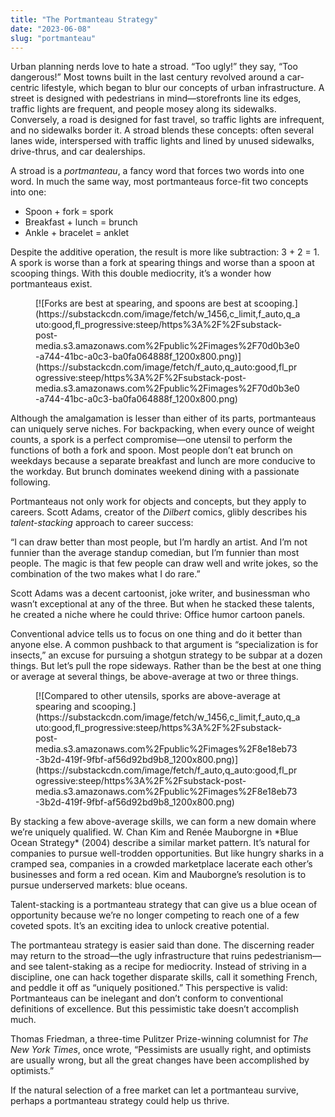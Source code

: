 ```yaml
---
title: "The Portmanteau Strategy"
date: "2023-06-08"
slug: "portmanteau"
---
```


Urban planning nerds love to hate a stroad. “Too ugly!” they say, “Too dangerous!” Most towns built in the last century revolved around a car-centric lifestyle, which began to blur our concepts of urban infrastructure. A street is designed with pedestrians in mind—storefronts line its edges, traffic lights are frequent, and people mosey along its sidewalks. Conversely, a road is designed for fast travel, so traffic lights are infrequent, and no sidewalks border it. A stroad blends these concepts: often several lanes wide, interspersed with traffic lights and lined by unused sidewalks, drive-thrus, and car dealerships.

A stroad is a *portmanteau*, a fancy word that forces two words into one word. In much the same way, most portmanteaus force-fit two concepts into one:

- Spoon + fork = spork
- Breakfast + lunch = brunch
- Ankle + bracelet = anklet

Despite the additive operation, the result is more like subtraction: 3 + 2 = 1. A spork is worse than a fork at spearing things and worse than a spoon at scooping things. With this double mediocrity, it’s a wonder how portmanteaus exist.

<figure class="wp-block-image">[![Forks are best at spearing, and spoons are best at scooping.](https://substackcdn.com/image/fetch/w_1456,c_limit,f_auto,q_auto:good,fl_progressive:steep/https%3A%2F%2Fsubstack-post-media.s3.amazonaws.com%2Fpublic%2Fimages%2F70d0b3e0-a744-41bc-a0c3-ba0fa064888f_1200x800.png)](https://substackcdn.com/image/fetch/f_auto,q_auto:good,fl_progressive:steep/https%3A%2F%2Fsubstack-post-media.s3.amazonaws.com%2Fpublic%2Fimages%2F70d0b3e0-a744-41bc-a0c3-ba0fa064888f_1200x800.png)</figure>Although the amalgamation is lesser than either of its parts, portmanteaus can uniquely serve niches. For backpacking, when every ounce of weight counts, a spork is a perfect compromise—one utensil to perform the functions of both a fork and spoon. Most people don’t eat brunch on weekdays because a separate breakfast and lunch are more conducive to the workday. But brunch dominates weekend dining with a passionate following.

Portmanteaus not only work for objects and concepts, but they apply to careers. Scott Adams, creator of the *Dilbert* comics, glibly describes his *talent-stacking* approach to career success:

“I can draw better than most people, but I’m hardly an artist. And I’m not funnier than the average standup comedian, but I’m funnier than most people. The magic is that few people can draw well and write jokes, so the combination of the two makes what I do rare.”

Scott Adams was a decent cartoonist, joke writer, and businessman who wasn’t exceptional at any of the three. But when he stacked these talents, he created a niche where he could thrive: Office humor cartoon panels.

Conventional advice tells us to focus on one thing and do it better than anyone else. A common pushback to that argument is “specialization is for insects,” an excuse for pursuing a shotgun strategy to be subpar at a dozen things. But let’s pull the rope sideways. Rather than be the best at one thing or average at several things, be above-average at two or three things.

<figure class="wp-block-image is-resized">[![Compared to other utensils, sporks are above-average at spearing and scooping.](https://substackcdn.com/image/fetch/w_1456,c_limit,f_auto,q_auto:good,fl_progressive:steep/https%3A%2F%2Fsubstack-post-media.s3.amazonaws.com%2Fpublic%2Fimages%2F8e18eb73-3b2d-419f-9fbf-af56d92bd9b8_1200x800.png)](https://substackcdn.com/image/fetch/f_auto,q_auto:good,fl_progressive:steep/https%3A%2F%2Fsubstack-post-media.s3.amazonaws.com%2Fpublic%2Fimages%2F8e18eb73-3b2d-419f-9fbf-af56d92bd9b8_1200x800.png)</figure>By stacking a few above-average skills, we can form a new domain where we’re uniquely qualified. W. Chan Kim and Renée Mauborgne in *Blue Ocean Strategy* (2004) describe a similar market pattern. It’s natural for companies to pursue well-trodden opportunities. But like hungry sharks in a cramped sea, companies in a crowded marketplace lacerate each other’s businesses and form a red ocean. Kim and Mauborgne’s resolution is to pursue underserved markets: blue oceans.

Talent-stacking is a portmanteau strategy that can give us a blue ocean of opportunity because we’re no longer competing to reach one of a few coveted spots. It’s an exciting idea to unlock creative potential.

The portmanteau strategy is easier said than done. The discerning reader may return to the stroad—the ugly infrastructure that ruins pedestrianism—and see talent-staking as a recipe for mediocrity. Instead of striving in a discipline, one can hack together disparate skills, call it something French, and peddle it off as “uniquely positioned.” This perspective is valid: Portmanteaus can be inelegant and don’t conform to conventional definitions of excellence. But this pessimistic take doesn’t accomplish much.

Thomas Friedman, a three-time Pulitzer Prize-winning columnist for *The New York Times*, once wrote, “Pessimists are usually right, and optimists are usually wrong, but all the great changes have been accomplished by optimists.”

If the natural selection of a free market can let a portmanteau survive, perhaps a portmanteau strategy could help us thrive.